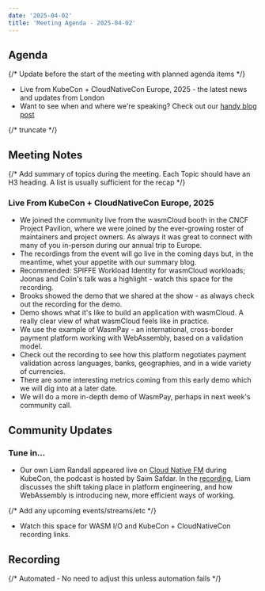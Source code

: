 ```yaml
---
date: '2025-04-02'
title: 'Meeting Agenda - 2025-04-02'
---
```


## Agenda

{/* Update before the start of the meeting with planned agenda items */}

- Live from KubeCon + CloudNativeCon Europe, 2025 - the latest news and updates from London
- Want to see when and where we're speaking? Check out our [handy blog post](https://wasmcloud.com/blog/2025-04-01-wasmcloud-at-kubecon-cloudnativecon-europe-2025/)

{/* truncate */}

## Meeting Notes

{/* Add summary of topics during the meeting. Each Topic should have an H3 heading. A list is usually sufficient for the recap */}

### Live From KubeCon + CloudNativeCon Europe, 2025

- We joined the community live from the wasmCloud booth in the CNCF Project Pavilion, where we were joined by the ever-growing roster of maintainers and project owners. As always it was great to connect with many of you in-person during our annual trip to Europe.
- The recordings from the event will go live in the coming days but, in the meantime, whet your appetite with our summary blog.
- Recommended: SPIFFE Workload Identity for wasmCloud workloads; Joonas and Colin's talk was a highlight - watch this space for the recording.
- Brooks showed the demo that we shared at the show - as always check out the recording for the demo.
- Demo shows what it's like to build an application with wasmCloud. A really clear view of what wasmCloud feels like in practice.
- We use the example of WasmPay - an international, cross-border payment platform working with WebAssembly, based on a validation model.
- Check out the recording to see how this platform negotiates payment validation across languages, banks, geographies, and in a wide variety of currencies.
- There are some interesting metrics coming from this early demo which we will dig into at a later date.
- We will do a more in-depth demo of WasmPay, perhaps in next week's community call.

## Community Updates

### Tune in…

- Our own Liam Randall appeared live on [Cloud Native FM](https://www.youtube.com/live/7OhQ5Qzc7ZU) during KubeCon, the podcast is hosted by Saim Safdar. In the [recording](https://www.youtube.com/live/7OhQ5Qzc7ZU), Liam discusses the shift taking place in platform engineering, and how WebAssembly is introducing new, more efficient ways of working.

{/* Add any upcoming events/streams/etc */}

- Watch this space for WASM I/O and KubeCon + CloudNativeCon recording links.

## Recording

{/* Automated - No need to adjust this unless automation fails */}

<YouTube url="https://www.youtube.com/watch?v=MUzqVBM8mkQ" />
